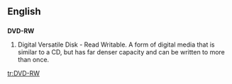 ==English==

==={{initialism}}===
'''DVD-RW'''

# Digital Versatile Disk - Read Writable.  A form of digital media that is similar to a CD, but has far denser capacity and can be written to more than once.

[[tr:DVD-RW]]